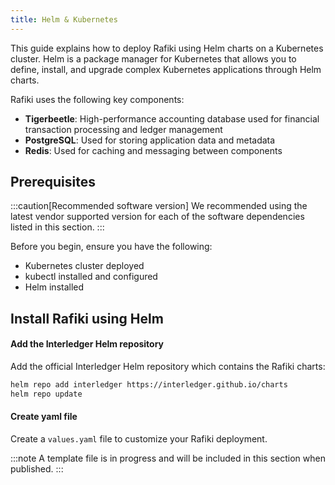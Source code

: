 ```yaml
---
title: Helm & Kubernetes
---
```



This guide explains how to deploy Rafiki using Helm charts on a Kubernetes cluster. Helm is a package manager for Kubernetes that allows you to define, install, and upgrade complex Kubernetes applications through Helm charts.

Rafiki uses the following key components:

- **Tigerbeetle**: High-performance accounting database used for financial transaction processing and ledger management
- **PostgreSQL**: Used for storing application data and metadata
- **Redis**: Used for caching and messaging between components

## Prerequisites

:::caution[Recommended software version]
We recommended using the latest vendor supported version for each of the software dependencies listed in this section.
:::

Before you begin, ensure you have the following:

- <LinkOut href='https://kubernetes.io/'>Kubernetes</LinkOut> cluster deployed
- <LinkOut href='https://kubernetes.io/docs/tasks/tools/'>kubectl</LinkOut>
  installed and configured
- <LinkOut href='https://helm.sh/docs/intro/install/'>Helm</LinkOut> installed

## Install Rafiki using Helm

#### Add the Interledger Helm repository

Add the official Interledger Helm repository which contains the Rafiki charts:

```bash
helm repo add interledger https://interledger.github.io/charts
helm repo update
```

#### Create yaml file

Create a `values.yaml` file to customize your Rafiki deployment.

:::note
A template file is in progress and will be included in this section when published.
:::

<div hidden>
<details>
<summary>Click to expand</summary>
```yaml
# Rafiki values.yaml for Kubernetes deployment

# =====================================================================

# REQUIRED CONFIGURATION:

# The following sections contain values that MUST be customized

# for your specific environment before deployment

# =====================================================================

# Global settings

global:
imageRegistry: "" # OPTIONAL: Specify if using a private registry
imagePullSecrets: [] # REQUIRED: If using private registry, add your pull secrets here
storageClass: "" # REQUIRED: Set to your cluster's storage class

# Backend service configuration

backend:
enabled: true
image:
repository: ghcr.io/interledger/rafiki/backend
tag: latest # REQUIRED: Change to specific version for production
pullPolicy: IfNotPresent
replicaCount: 1 # CONSIDER: Adjust based on your load requirements
resources:
requests:
cpu: 100m
memory: 256Mi
limits:
cpu: 500m
memory: 512Mi
service:
type: ClusterIP # CONSIDER: May need LoadBalancer or NodePort depending on your setup
port: 3000
ingress:
enabled: false # REQUIRED: Set to true if exposing outside the cluster
annotations: {} # REQUIRED: Add annotations for your ingress controller (nginx, traefik, etc.)
hosts: - host: rafiki-backend.local # REQUIRED: Change to your actual domain
paths: ["/"]
tls: [] # REQUIRED: Configure if using HTTPS
env: # Environment variables for backend
NODE_ENV: production
DATABASE_URL: "postgresql://postgres:postgres@rafiki-postgresql:5432/rafiki" # REQUIRED: Update credentials
REDIS_URL: "redis://rafiki-redis:6379" # REQUIRED: Update if using auth with Redis
AUTH_SERVER_GRANT_TYPES: "authorization_code,refresh_token"
AUTH_SERVER_DOMAIN: "http://rafiki-auth-server" # REQUIRED: Update to your auth server URL
OPEN_PAYMENTS_URL: "https://wallet.example.com/open-payments" # REQUIRED: Update to your Open Payments URL # TigerBeetle configuration
USE_TIGERBEETLE: "true" # REQUIRED: Enable TigerBeetle for accounting
TIGERBEETLE_CLUSTER_ID: "0" # REQUIRED: Must match tigerbeetle.config.clusterID
TIGERBEETLE_REPLICA_ADDRESSES: "tigerbeetle-0.tigerbeetle:3004,tigerbeetle-1.tigerbeetle:3004,tigerbeetle-2.tigerbeetle:3004" # REQUIRED: List all TigerBeetle replicas

# Auth server configuration

authServer:
enabled: true
image:
repository: ghcr.io/interledger/rafiki/auth
tag: latest # REQUIRED: Change to specific version for production
pullPolicy: IfNotPresent
replicaCount: 1 # CONSIDER: Adjust based on your load requirements
resources:
requests:
cpu: 100m
memory: 256Mi
limits:
cpu: 500m
memory: 512Mi
service:
type: ClusterIP # CONSIDER: May need LoadBalancer or NodePort depending on your setup
port: 3001
ingress:
enabled: false # REQUIRED: Set to true if exposing outside the cluster
annotations: {} # REQUIRED: Add annotations for your ingress controller
hosts: - host: rafiki-auth.local # REQUIRED: Change to your actual domain
paths: ["/"]
tls: [] # REQUIRED: Configure if using HTTPS
env:
NODE_ENV: production
DATABASE_URL: "postgresql://postgres:postgres@rafiki-postgresql:5432/rafiki" # REQUIRED: Update credentials
REDIS_URL: "redis://rafiki-redis:6379" # REQUIRED: Update if using auth with Redis
BACKEND_URL: "http://rafiki-backend:3000" # REQUIRED: Must match your backend service name

# Frontend configuration

frontend:
enabled: true
image:
repository: ghcr.io/interledger/rafiki/frontend
tag: latest # REQUIRED: Change to specific version for production
pullPolicy: IfNotPresent
replicaCount: 1
resources:
requests:
cpu: 100m
memory: 128Mi
limits:
cpu: 200m
memory: 256Mi
service:
type: ClusterIP # CONSIDER: May need LoadBalancer or NodePort depending on your setup
port: 3002
ingress:
enabled: false # REQUIRED: Set to true and configure for user access
annotations: {} # REQUIRED: Add annotations for your ingress controller
hosts: - host: rafiki.local # REQUIRED: Change to your actual domain
paths: ["/"]
tls: [] # REQUIRED: Configure if using HTTPS
env:
NODE_ENV: production
BACKEND_URL: "http://rafiki-backend:3000" # REQUIRED: Must match your backend service configuration
AUTH_SERVER_URL: "http://rafiki-auth-server:3001" # REQUIRED: Must match your auth server configuration

# Connector configuration

connector:
enabled: true
image:
repository: ghcr.io/interledger/rafiki/connector
tag: latest # REQUIRED: Change to specific version for production
pullPolicy: IfNotPresent
replicaCount: 1 # CONSIDER: Adjust based on your traffic needs
resources:
requests:
cpu: 200m
memory: 256Mi
limits:
cpu: 1000m
memory: 512Mi
service:
type: ClusterIP
port: 3003
env:
NODE_ENV: production
DATABASE_URL: "postgresql://postgres:postgres@rafiki-postgresql:5432/rafiki" # REQUIRED: Update credentials
REDIS_URL: "redis://rafiki-redis:6379" # REQUIRED: Update if using auth with Redis
BACKEND_URL: "http://rafiki-backend:3000" # REQUIRED: Must match your backend service name
ILP_ADDRESS: "test.rafiki" # REQUIRED: Set to your production ILP address
CONNECTOR_URL: "http://0.0.0.0:3003" # REQUIRED: Set to your connector's publicly accessible URL for ILP peers # TigerBeetle configuration
USE_TIGERBEETLE: "true" # REQUIRED: Enable TigerBeetle for accounting
TIGERBEETLE_CLUSTER_ID: "0" # REQUIRED: Must match tigerbeetle.config.clusterID
TIGERBEETLE_REPLICA_ADDRESSES: "tigerbeetle-0.tigerbeetle:3004,tigerbeetle-1.tigerbeetle:3004,tigerbeetle-2.tigerbeetle:3004" # REQUIRED: List all TigerBeetle replicas

# PostgreSQL configuration

postgresql:
enabled: true # Set to false if using external PostgreSQL
auth:
username: postgres # REQUIRED: Change for production
password: postgres # REQUIRED: Change for production - USE A STRONG PASSWORD
database: rafiki
primary:
persistence:
enabled: true
size: 8Gi # REQUIRED: Adjust based on your data volume
service:
ports:
postgresql: 5432

# Redis configuration

redis:
enabled: true # Set to false if using external Redis
architecture: standalone # CONSIDER: Use replication for production
auth:
enabled: false # REQUIRED: Set to true and configure password for production
password: "" # REQUIRED: Set a strong password if auth is enabled
master:
persistence:
enabled: true
size: 8Gi # REQUIRED: Adjust based on your data volume
service:
ports:
redis: 6379

# Monitoring

monitoring:
enabled: false # CONSIDER: Enable for production environments
prometheus:
enabled: false # CONSIDER: Enable for production monitoring
grafana:
enabled: false # CONSIDER: Enable for production dashboards

# Persistence configuration for data that needs to be persisted

persistence:
enabled: true
storageClass: "" # REQUIRED: Set to your cluster's storage class
accessMode: ReadWriteOnce
size: 10Gi # REQUIRED: Adjust based on your data volume

# Security settings

securityContext:
enabled: true
runAsUser: 1000
runAsGroup: 1000
fsGroup: 1000

# Pod Security settings

podSecurityContext:
enabled: true

# Network policy settings

networkPolicy:
enabled: false # CONSIDER: Enable for production to restrict pod communication

# Configure service accounts

serviceAccount:
create: true
name: "rafiki" # REQUIRED: Change if conflicts with existing service accounts
annotations: {} # REQUIRED: Add annotations if using IAM roles for service accounts

# Configure pod disruption budget

podDisruptionBudget:
enabled: false # CONSIDER: Enable for production for high availability
minAvailable: 1

# Resource requests and limits for init containers

initContainers:
resources:
requests:
cpu: 100m
memory: 128Mi
limits:
cpu: 200m
memory: 256Mi

# =====================================================================

# TIGERBEETLE CONFIGURATION:

# Configuration for TigerBeetle as the accounting database

# =====================================================================

tigerbeetle:
enabled: true # REQUIRED: Set to true to use TigerBeetle for accounting
image:
repository: ghcr.io/tigerbeetle/tigerbeetle
tag: 0.14.2 # REQUIRED: Check for the latest compatible version
pullPolicy: IfNotPresent
replicaCount: 3 # REQUIRED: For production, use at least 3 replicas for consensus
resources:
requests:
cpu: 500m
memory: 1Gi
limits:
cpu: 2000m
memory: 4Gi
service:
type: ClusterIP
port: 3004
persistence:
enabled: true
storageClass: "" # REQUIRED: Set to your cluster's storage class
size: 20Gi # REQUIRED: Adjust based on expected transaction volume
accessMode: ReadWriteOnce
config:
clusterID: 0 # REQUIRED: Set a unique cluster ID
replicaCount: 3 # Should match replicaCount above # For consensus algorithm (1f+1 redundancy where f is number of failures tolerated) # 1 replica: 0 fault tolerance # 3 replicas: 1 fault tolerance (recommended minimum for production) # 5 replicas: 2 fault tolerance (recommended for critical systems)

````

</details>


#### Configure environment variables

Each Rafiki service can be configured via environment variables. Below are the main environment variables for each service:

<details>
<summary>Auth service</summary>

The Rafiki `auth` service is responsible for handling authentication and authorization for your application. It connects to a Postgres database to store auth-related resources and a Redis database for storing session data. See [Auth service](/integration/deployment/services/auth-service/) for more information.

Ports exposed:

- 3003 (`ADMIN_PORT`) is used for the Auth Admin API
- 3006 (`AUTH_PORT`) is used for the Open Payments authorization server

:::caution[Running Rafiki behind a proxy]
If you plan to run your Rafiki instance behind a proxy, you must set the `TRUST_PROXY` variable to `true`
:::

<AuthEnv />
</details>

<details>
<summary>Backend service</summary>

The Rafiki `backend` service handles business logic and external communication. It exposes the Open Payments APIs and an Interledger connector for sending and receiving packets. It connects to a Redis database for caching, a Postgres database for Open Payments resources, and TigerBeetle for accounting liquidity. See [Backend service](/integration/deployment/services/backend-service) for more information.

:::note[TigerBeetle or Postgres for accounting database]
TigerBeetle is recommended, but if you would rather use Postgres as an accounting database make sure to set `USE_TIGERBEETLE` to false.
:::

Ports exposed:

- 3000 (`OPEN_PAYMENTS_PORT`) is used for the Open Payments resource server
- 3001 (`ADMIN_PORT`) is used for the Backend Admin API
- 3002 (`CONNECTOR_PORT`) is used for the ILP connector to send and receive ILP packets

<BackEnv />
</details>

<details>
<summary>Frontend service</summary>

The Rafiki `frontend` service provides an internal admin interface for managing your Rafiki instance. It communicates with the Backend Admin API to facilitate administrative tasks. See [Frontend service](/integration/deployment/services/frontend-service) for more information.

Ports exposed:

- 3005 (`PORT`) is used to host the Rafiki Admin app

<FrontEnv />
</details>
</div>
#### Install Rafiki

Install Rafiki using the following command:

```bash
helm install rafiki interledger/rafiki -f values.yaml
````

This will deploy all Rafiki components to your Kubernetes cluster with the configurations specified in your `values.yaml` file.

If you want to install to a specific namespace:

```bash
kubectl create namespace rafiki
helm install rafiki interledger/rafiki -f values.yaml -n rafiki
```

#### Verify the deployment

Check the status of your deployment with the following commands:

```bash
# Check all resources deployed by Helm
helm status rafiki

# Check the running pods
kubectl get pods

# Check the deployed services
kubectl get services
```

## Configure ingress with NGINX Ingress Controller

:::note
This example demonstrates ingress using NGINX. The exact steps and commands will differ depending on the product you use for ingress in your Kubernetes environment.
:::

To expose Rafiki services outside the cluster using NGINX Ingress Controller:

#### Install NGINX Ingress Controller

If you don't already have NGINX Ingress Controller installed, you can install it using Helm:

```bash
# Add the ingress-nginx repository
helm repo add ingress-nginx https://kubernetes.github.io/ingress-nginx
helm repo update

# Install the ingress-nginx controller
helm install nginx-ingress ingress-nginx/ingress-nginx \
  --set controller.publishService.enabled=true
```

Wait for the Load Balancer to be provisioned:

```bash
kubectl get services -w nginx-ingress-ingress-nginx-controller
```

#### Configure DNS

Once the Load Balancer has an external IP or hostname assigned, create DNS records:

- `auth.example.com` pointing to the Load Balancer IP/hostname
- `backend.example.com` pointing to the Load Balancer IP/hostname

:::note
The example domain and subdomain values are for demonstration purposes only. You must use the actual domain names that you set up with your DNS host.  
:::

#### Apply the configuration

Apply your updated configuration:

```bash
helm upgrade rafiki interledger/rafiki -f values.yaml
```

#### Verify ingress configuration

Check if your ingress resources were created correctly:

```bash
kubectl get ingress
```

You should find entries for the auth server and backend API ingress resources.

## Port forwarding

If you don't want to use ingress to access Rafiki services, you can use port forwarding to directly access the services:

| Service     | Port-Forward Command                                     |
| ----------- | -------------------------------------------------------- |
| Auth Server | `kubectl port-forward svc/rafiki-auth-server 3000:3000`  |
| Backend API | `kubectl port-forward svc/rafiki-backend-api 3001:3001`  |
| Admin UI    | `kubectl port-forward svc/rafiki-backend-api 3001:3001`  |
| PostgreSQL  | `kubectl port-forward svc/rafiki-postgresql 5432:5432`   |
| Redis       | `kubectl port-forward svc/rafiki-redis-master 6379:6379` |

## Upgrade Rafiki

To upgrade your Rafiki deployment to a newer version:

```bash
# Update the Helm repository
helm repo update

# Upgrade Rafiki
helm upgrade rafiki interledger/rafiki -f values.yaml
```

## Uninstall Rafiki

To uninstall Rafiki from your cluster:

```bash
helm uninstall rafiki
```

Note that this won't delete <LinkOut href='https://kubernetes.io/docs/concepts/storage/persistent-volumes/'>Persistent Volume Claims (PVC)</LinkOut> created by the PostgreSQL and Redis deployments. If you want to delete them as well:

```bash
kubectl delete pvc -l app.kubernetes.io/instance=rafiki
```

## Troubleshooting

### Check pod logs

If a component isn't working correctly, you can check its logs:

```bash
# List all pods
kubectl get pods

# Check logs for a specific pod
kubectl logs pod/rafiki-auth-server-0
```

### Check resources and logs

```bash
# List pods and their status
kubectl get pods

# Check logs for a specific pod
kubectl logs pod/rafiki-auth-server-0

# Get details about a pod
kubectl describe pod/rafiki-auth-server-0

# Check services and their endpoints
kubectl get services

# Check Persistent Volume Claims
kubectl get pvc

# Check ingress resources
kubectl get ingress
```

## Common issues

#### Database connection errors

1. Check if PostgreSQL pods are running:
   ```
   kubectl get pods -l app.kubernetes.io/name=postgresql
   ```
2. Check PostgreSQL logs:
   ```
   kubectl logs pod/rafiki-postgresql-0
   ```
3. Verify that the database passwords match those in your `values.yaml`

#### Tigerbeetle initialization failures

1.  Check Tigerbeetle logs:
    ```
    kubectl logs pod/tigerbeetle-0
    ```
2.  Ensure that the PVC for Tigerbeetle has been created correctly
    ```
    kubectl get pvc -l app.kubernetes.io/name=tigerbeetle
    ```
3.  Verify that the cluster ID is consistent across all components

#### Ingress issues

1.  Verify NGINX Ingress Controller is running:
    ```
    kubectl get pods -n ingress-nginx
    ```
2.  Check if your DNS records are correctly pointing to the ingress controller's external IP
3.  Check the ingress resource:
    ```
    kubectl get ingress
    ```
4.  Check ingress controller logs:
    ```
    kubectl logs -n ingress-nginx deploy/nginx-ingress-ingress-nginx-controller
    ```
5.  Verify that TLS secrets exist if HTTPS is enabled:
    ```
    kubectl get secrets
    ```

#### TLS certificate problems

1.  If using cert-manager, check if certificates are properly issued:
    ```
    kubectl get certificates
    ```
2.  Check certificate status:
    ```
    kubectl describe certificate [certificate-name]
    ```
3.  Check cert-manager logs:
    ```
    kubectl logs -n cert-manager deploy/cert-manager
    ```

#### Service unavailable

1.  Check if services are running:
    ```
    kubectl get services
    ```
2.  Verify pod health:
    ```
    kubectl describe pod [pod-name]
    ```
3.  Check for resource constraints:
    ```
    kubectl top pods
    ```

#### Connectivity between components

1.  Ensure all required services are running:
    ```
    kubectl get services
    ```
2.  Verify service endpoints:
    ```
    kubectl get endpoints
    ```
3.  Test connectivity between pods using temporary debugging pods:
    ```
    kubectl run -it --rm debug --image=busybox -- sh
    # Inside the pod
    wget -q -O- http://rafiki-auth-server:3000/health
    ```

## Security considerations

When deploying Rafiki in production, consider the following security practices:

- **Use secure passwords**: Replace all default passwords with strong, unique passwords
- **Enable TLS**: Use HTTPS for all external communications
- **Implement network policies**: Use Kubernetes network policies to restrict traffic between pods
- **Use RBAC**: Use Kubernetes Role-Based Access Control to limit access to your cluster
- **Use secrets management**: Consider using a secrets management solution
- **Perform regular updates**: Keep your Rafiki deployment updated

## Backup and recovery

### Database backup

#### PostgreSQL backup

To create a backup of your PostgreSQL database:

```bash
# Forward PostgreSQL port to local machine
kubectl port-forward svc/rafiki-postgresql 5432:5432

# Use pg_dump to create a backup
pg_dump -h localhost -U rafiki -d rafiki > rafiki_pg_backup.sql
```

#### Tigerbeetle backup

Tigerbeetle is designed to be fault-tolerant with its replication mechanism. However, to create a backup of Tigerbeetle data, you can use the following approach:

```bash
# Create a snapshot of the Tigerbeetle PVC
kubectl get pvc tigerbeetle-data-tigerbeetle-0 -o yaml > tigerbeetle-pvc.yaml

# Create a volume snapshot
cat <<EOF | kubectl apply -f -
apiVersion: snapshot.storage.k8s.io/v1
kind: VolumeSnapshot
metadata:
  name: tigerbeetle-snapshot
spec:
  volumeSnapshotClassName: csi-hostpath-snapclass
  source:
    persistentVolumeClaimName: tigerbeetle-data-tigerbeetle-0
EOF
```

:::note
The above example assumes you have a <LinkOut href='https://kubernetes.io/docs/concepts/storage/volumes/#csi'>Container Storage Interface (CSI)</LinkOut> driver capable of volume snapshots. Adjust the `volumeSnapshotClassName` according to your cluster setup.
:::

### Database recovery

#### PostgreSQL recovery

To restore from a PostgreSQL backup:

```bash
# Forward PostgreSQL port to local machine
kubectl port-forward svc/rafiki-postgresql 5432:5432

# Use psql to restore from backup
psql -h localhost -U rafiki -d rafiki < rafiki_pg_backup.sql
```

#### Tigerbeetle recovery

To restore Tigerbeetle from a snapshot:

```bash wrap
# Create a new PVC from the snapshot
cat <<EOF | kubectl apply -f -
apiVersion: v1
kind: PersistentVolumeClaim
metadata:
  name: tigerbeetle-data-restored
spec:
  dataSource:
    name: tigerbeetle-snapshot
    kind: VolumeSnapshot
    apiGroup: snapshot.storage.k8s.io
  accessModes:
    - ReadWriteOnce
  resources:
    requests:
      storage: 10Gi
EOF

# Update the Tigerbeetle StatefulSet to use the restored PVC
kubectl patch statefulset tigerbeetle -p '{"spec":{"template":{"spec":{"volumes":[{"name":"data","persistentVolumeClaim":{"claimName":"tigerbeetle-data-restored"}}]}}}}'
```
